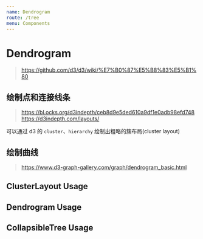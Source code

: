 ```yaml
---
name: Dendrogram
route: /tree
menu: Components
---
```



# Dendrogram
> https://github.com/d3/d3/wiki/%E7%B0%87%E5%B8%83%E5%B1%80

## 绘制点和连接线条

> https://bl.ocks.org/d3indepth/ceb8d9e5ded610a9df1e0adb98efd748
> https://d3indepth.com/layouts/

可以通过 d3 的 `cluster`、`hierarchy` 绘制出粗略的簇布局(cluster layout)

## 绘制曲线
> https://www.d3-graph-gallery.com/graph/dendrogram_basic.html

<PropsTable of={Dendrogram} />

## ClusterLayout Usage
<Playground>
  <ClusterLayout />
</Playground>

## Dendrogram Usage
<Playground>
  <Dendrogram />
</Playground>

## CollapsibleTree Usage
<Playground>
  <CollapsibleTree />
</Playground>